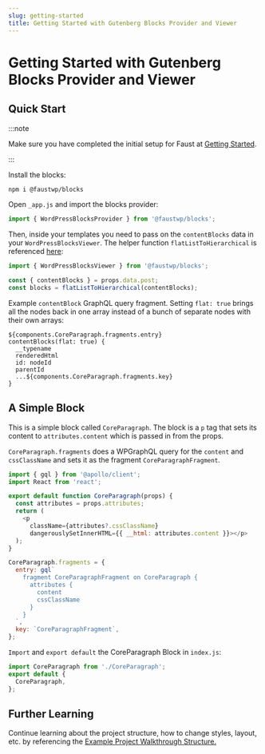 ```yaml
---
slug: getting-started
title: Getting Started with Gutenberg Blocks Provider and Viewer
---
```


# Getting Started with Gutenberg Blocks Provider and Viewer

## Quick Start

:::note

Make sure you have completed the initial setup for Faust at [Getting Started](/docs/getting-started).

:::

Install the blocks:

```bash
npm i @faustwp/blocks
```

Open ``_app.js`` and import the blocks provider:

```js
import { WordPressBlocksProvider } from '@faustwp/blocks';
```

Then, inside your templates you need to pass on the ``contentBlocks`` data in your ``WordPressBlocksViewer``. The helper function ``flatListToHierarchical`` is referenced [here](www.wpgraphql.com/docs/menus/#hierarchical-data):

```js
import { WordPressBlocksViewer } from '@faustwp/blocks';

const { contentBlocks } = props.data.post;
const blocks = flatListToHierarchical(contentBlocks);
```

Example ``contentBlock`` GraphQL query fragment. Setting ``flat: true`` brings all the nodes back in one array instead of a bunch of separate nodes with their own arrays:
```
${components.CoreParagraph.fragments.entry}
contentBlocks(flat: true) {
  __typename
  renderedHtml
  id: nodeId
  parentId
  ...${components.CoreParagraph.fragments.key}
}
```

## A Simple Block
This is a simple block called ``CoreParagraph``. The block is a ``p`` tag that sets its content to ``attributes.content`` which is passed in from the props.

``CoreParagraph.fragments`` does a WPGraphQL query for the ``content`` and ``cssClassName`` and sets it as the fragment ``CoreParagraphFragment``.

```js
import { gql } from '@apollo/client';
import React from 'react';

export default function CoreParagraph(props) {
  const attributes = props.attributes;
  return (
    <p
      className={attributes?.cssClassName}
      dangerouslySetInnerHTML={{ __html: attributes.content }}></p>
  );
}

CoreParagraph.fragments = {
  entry: gql`
    fragment CoreParagraphFragment on CoreParagraph {
      attributes {
        content
        cssClassName
      }
    }
  `,
  key: `CoreParagraphFragment`,
};
```

``Import`` and ``export default`` the CoreParagraph Block in ``index.js``:
```js
import CoreParagraph from './CoreParagraph';
export default {
  CoreParagraph,
};
```

## Further Learning

Continue learning about the project structure, how to change styles, layout, etc. by referencing the [Example Project Walkthrough Structure.](/docs/next/guides/project-walkthrough)
